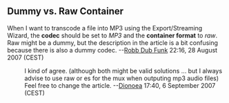 == Dummy vs. Raw Container ==

When I want to transcode a file into MP3 using the Export/Streaming Wizard, the '''codec''' should be set to ''MP3'' and the '''container format''' to ''raw''. Raw might be a dummy, but the description in the article is a bit confusing because there is also a dummy codec. --[[User:Robb Dub Funk|Robb Dub Funk]] 22:16, 28 August 2007 (CEST)
: I kind of agree. (although both might be valid solutions ... but I always advise to use raw or es for the mux when outputing mp3 audio files) Feel free to change the article. --[[User:Dionoea|Dionoea]] 17:40, 6 September 2007 (CEST)